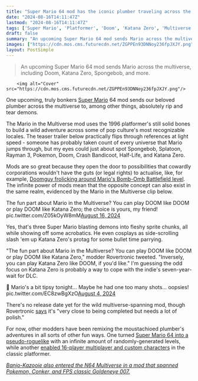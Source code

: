 ```yaml
---
title: "Super Mario 64 mod has the iconic plumber traveling across the multiverse to visit Pokemon, Spongebob, and Doom demons"
date: "2024-08-16T14:11:47Z"
lastmod: "2024-08-16T14:11:47Z"
tags: ['Super Mario', 'Platformer', 'Doom', 'Katana Zero', 'Multiverse', 'Mod', 'Super Mario 64', 'Nintendo 64', 'Spongebob', 'Splatoon', 'Rayman 3', 'Pokemon', 'Crash Bandicoot', 'Half-Life', 'Banjo-Kazooie', 'Conker', 'Goldeneye 007', '16-player Multiplayer', 'Roguelike', 'Randomly-Generated Levels']
draft: false
summary: "An upcoming Super Mario 64 mod sends Mario across the multiverse, including Doom, Katana Zero, Spongebob, and more."
images: ["https://cdn.mos.cms.futurecdn.net/ZGPPEn93DNNoy236fpJXJY.png"]
layout: PostSimple
---
```

> An upcoming Super Mario 64 mod sends Mario across the multiverse, including Doom, Katana Zero, Spongebob, and more.


        <img alt="Cover" src="https://cdn.mos.cms.futurecdn.net/ZGPPEn93DNNoy236fpJXJY.png"/>
        
One upcoming, truly bonkers [Super Mario](https://www.gamesradar.com/tag/super-mario/) 64 mod sends our beloved plumber across the multiverse to, among other things, absolutely rip and tear demons.

The Mario in the Multiverse mod uses the 1996 platformer's still solid bones to build a wild adventure across some of pop culture's most recognizable locales. The teaser trailer below practically flips through references at light speed - someone has probably taken count of every universe that Mario jumps through, but my eyes could just about spot Spongebob, Splatoon, Rayman 3, Pokemon, Doom, Crash Bandicoot, Half-Life, and Katana Zero.

Mods are so great because they open the door to possibilities that cowardly corporations wouldn't have the guts (or legal rights) to actualise, like, for example, [Doomguy frolicking around Mario's Bomb-Omb Battlefield level](https://www.gamesradar.com/games/fps/just-days-after-bethesda-gave-doom-eternal-players-official-mod-tools-someones-bustin-demons-in-super-mario-64s-iconic-bob-omb-battlefield/). The infinite power of mods mean that the opposite concept can also exist in the same realm, evidenced by the Mario in the Multiverse clip below.

The fun part about Mario in the Multiverse? You can play DOOM like DOOM or play DOOM like Katana Zero; the choice is yours, my friend! pic.twitter.com/Z05kOyW8mM[August 16, 2024](https://twitter.com/Rovertronic/status/1824292768409174491)

Yes, that's three Super Mario blasting demons into fleshy sprite chunks, all while showing off some acrobatics. He even cosplays as side-scrolling slash 'em up Katana Zero's protag for some bullet time parrying.

"The fun part about Mario in the Multiverse? You can play DOOM like DOOM or play DOOM like Katana Zero," modder Rovertronic tweeted. "Inversely, you can play Katana Zero like DOOM, if you'd like." I'm guessing the odd focus on Katana Zero is probably a way to cope with the indie's seven-year-wait for DLC.

🍷 Mario's a bit tipsy tonight... Maybe he had one too many shots... oopsies! pic.twitter.com/EC8zwBgXzO[August 4, 2024](https://twitter.com/Rovertronic/status/1819998400986718591)

There's no release date yet for the wild multiverse-spanning mod, though Rovertronic [says](https://x.com/Rovertronic/status/1817281450955202766) it's "very close to being completed but needs a lot of polish."

For now, other modders have been remixing the moustachioed plumber's adventures in all sorts of other fun ways. One turned [Super Mario 64 into a pseudo-roguelike](https://www.gamesradar.com/this-fan-made-super-mario-64-roguelike-with-an-infinite-amount-of-randomly-generated-levels-lets-you-play-the-classic-forever-if-youre-good-enough/) with an infinite amount of randomly-generated levels, while another [enabled 16-player multiplayer and custom characters](https://www.gamesradar.com/games/super-mario/wild-super-mario-64-mod-enables-16-player-co-op-with-peach-yoshi-toadette-and-daisy-all-joining-the-classic-platformer/) in the classic platformer.

[<em>Banjo-Kazooie also entered the N64 Multiverse in a mod that spanned Pokemon, Conker, and FPS classic Goldeneye 007.</em>](https://www.gamesradar.com/games/platformer/banjo-kazooie-enter-the-nintendo-64-multiverse-in-an-incredible-looking-mod-that-spans-pokemon-conker-and-fps-classic-goldeneye/)
        